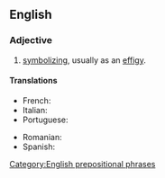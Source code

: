 ==English==

===Adjective===
{{en-adj|-|head=[[in]] [[effigy]]}}

# {{label|en|idiomatic}} [[symbolize|symbolizing]], usually as an [[effigy]].

====Translations====
{{trans-top|symbolizing}}
* French: {{t+|fr|effigie}}
* Italian: {{t+|it|effigie}}
* Portuguese: {{t|pt|em efígie}}
{{trans-mid}}
* Romanian: {{t+|ro|efigie}}
* Spanish: {{t+|es|efigie}}
{{trans-bottom}}

[[Category:English prepositional phrases]]